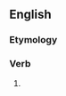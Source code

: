 ==English==

===Etymology===
{{suffix|en|thirst|eth|nocat=1}}

===Verb===
{{head|en|verb form}}

# {{en-archaic third-person singular of|thirst}}